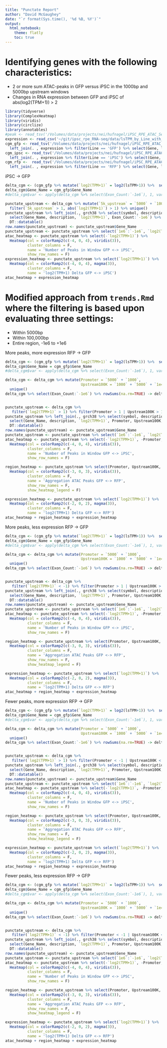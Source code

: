 ```yaml
---
title: "Punctate Report"
author: "David McGaughey"
date: "`r format(Sys.time(), '%d %B, %Y')`"
output: 
  html_notebook:
    theme: flatly
    toc: true
---
```


# Identifying genes with the following characteristics:
  - 2 or more sum ATAC-peaks in GFP versus iPSC in the 1000bp and 5000bp upstream windows
  - Changes in RNA expression between GFP and iPSC of abs(log2(TPM+1)) > 2

```r
library(tidyverse)
library(ComplexHeatmap)
library(viridis)
library(circlize)
library(annotables)
#peak <- read_tsv('/Volumes/data/projects/nei/hufnagel/iPSC_RPE_ATAC_Seq/peak_full/homer_GFP__not__IPSC/all/all_common_peaks.blackListed.narrowPeak.closestTSS__interesting_homer_motif.bed.gz')
expression <- read_csv('~/git/ipsc_rpe_RNA-seq/data/lsTPM_by_Line_with_Diff_Exp.tsv')
cgm_gfp <- read_tsv('/Volumes/data/projects/nei/hufnagel/iPSC_RPE_ATAC_Seq/CGM/GFP_common_peaks.blackListed.narrowPeak.CGM.tsv') %>% 
  left_join(. , expression %>% filter(Line == 'GFP') %>% select(Gene, lsTPM), by = c('Gene_Name' = 'Gene'))
cgm_ipsc <- read_tsv('/Volumes/data/projects/nei/hufnagel/iPSC_RPE_ATAC_Seq/CGM/IPSC_common_peaks.blackListed.narrowPeak.CGM.tsv') %>% 
  left_join(. , expression %>% filter(Line == 'iPSC') %>% select(Gene, lsTPM), by = c('Gene_Name' = 'Gene'))
cgm_rfp <-  read_tsv('/Volumes/data/projects/nei/hufnagel/iPSC_RPE_ATAC_Seq/CGM/RFP_common_peaks.blackListed.narrowPeak.CGM.tsv')  %>% 
  left_join(. , expression %>% filter(Line == 'RFP') %>% select(Gene, lsTPM), by = c('Gene_Name' = 'Gene'))
```

iPSC -> GFP
```r
delta_cgm <- (cgm_gfp %>% mutate(`log2(TPM+1)` = log2(lsTPM+1)) %>%  select(Exon_Count:Gene_length, `log2(TPM+1)`)) - (cgm_ipsc %>% mutate(`log2(TPM+1)` = log2(lsTPM+1)) %>% select(Exon_Count:Gene_length, `log2(TPM+1)`)) %>% as.tibble()
delta_cgm$Gene_Name = cgm_gfp$Gene_Name
#delta_cgm$var <- apply(delta_cgm %>% select(Exon_Count:`-1e6`), 1, var)

punctate_upstream <- delta_cgm %>% mutate(`5k_upstream` = `5000` + `1000`) %>% 
  filter(`5k_upstream` > 1, abs(`log2(TPM+1)`) > 1) %>% unique()
punctate_upstream %>% left_join(., grch38 %>% select(symbol, description), by = c("Gene_Name" = "symbol")) %>% 
  select(Gene_Name, description, `log2(TPM+1)`, Exon_Count:`-1e6`) %>% unique() %>% 
  DT::datatable()
row.names(punctate_upstream) <- punctate_upstream$Gene_Name  
punctate_upstream <- punctate_upstream %>% select(`1e6`:`-1e6`, `log2(TPM+1)`)
atac_heatmap <- punctate_upstream %>% select(-`log2(TPM+1)`) %>% 
  Heatmap(col = colorRamp2(c(-4, 0, 4), viridis(3)),
          cluster_columns = F,
          name = 'Number of Peaks in Window GFP <-> iPSC',
          show_row_names = F)
expression_heatmap <- punctate_upstream %>% select(`log2(TPM+1)`) %>% 
  Heatmap(col = colorRamp2(c(-4, 0, 4), magma(3)),
          cluster_columns = F,
          name = 'log2(TPM+1) Delta GFP <-> iPSC')
atac_heatmap + expression_heatmap
```


# Modified approach from `trends.Rmd` where the filtering is based upon evaluating three settings:
  - Within 5000bp
  - Within 100,000bp
  - Entire region, -1e6 to +1e6

More peaks, more expression RFP -> GFP
```r
delta_cgm <- (cgm_gfp %>% mutate(`log2(TPM+1)` = log2(lsTPM+1)) %>%  select(Exon_Count:Gene_length, `log2(TPM+1)`)) - (cgm_rfp %>% mutate(`log2(TPM+1)` = log2(lsTPM+1)) %>% select(Exon_Count:Gene_length, `log2(TPM+1)`)) %>% as.tibble()
delta_cgm$Gene_Name = cgm_gfp$Gene_Name
#delta_cgm$var <- apply(delta_cgm %>% select(Exon_Count:`-1e6`), 1, var)

delta_cgm <- delta_cgm %>% mutate(Promoter = `5000` + `1000`,
                                  Upstream100K = `1000` + `5000` + `1e4` + `5e4` + `1e5`) %>% 
  unique()
delta_cgm %>% select(Exon_Count:`-1e6`) %>% rowSums(na.rm=TRUE) -> delta_cgm$All


punctate_upstream <- delta_cgm %>% 
   filter(`log2(TPM+1)` > 1) %>% filter(Promoter > 1 | Upstream100K > 1 | All > 1)
punctate_upstream %>% left_join(., grch38 %>% select(symbol, description), by = c("Gene_Name" = "symbol")) %>% 
  select(Gene_Name, description, `log2(TPM+1)`, Promoter, Upstream100K, All, Exon_Count:`-1e6`) %>% 
  DT::datatable()
row.names(punctate_upstream) <- punctate_upstream$Gene_Name  
punctate_upstream <- punctate_upstream %>% select(`1e6`:`-1e6`, `log2(TPM+1)`, Promoter, Upstream100K, All)
atac_heatmap <- punctate_upstream %>% select(-`log2(TPM+1)`, -Promoter, -Upstream100K, -All) %>% 
  Heatmap(col = colorRamp2(c(-4, 0, 4), viridis(3)),
          cluster_columns = F,
          name = 'Number of Peaks in Window GFP <-> iPSC',
          show_row_names = F)

region_heatmap <- punctate_upstream %>% select(Promoter, Upstream100K, All) %>% 
  Heatmap(col = colorRamp2(c(-3, 0, 3), viridis(3)),
          cluster_columns = F,
          name = 'Aggregation ATAC Peaks GFP <-> RFP',
          show_row_names = F,
          show_heatmap_legend = F)

expression_heatmap <- punctate_upstream %>% select(`log2(TPM+1)`) %>% 
  Heatmap(col = colorRamp2(c(-2, 0, 2), magma(3)),
          cluster_columns = F,
          name = 'log2(TPM+1) Delta GFP <-> RFP')
atac_heatmap + region_heatmap + expression_heatmap

```

More peaks, less expression RFP -> GFP
```r
delta_cgm <- (cgm_gfp %>% mutate(`log2(TPM+1)` = log2(lsTPM+1)) %>%  select(Exon_Count:Gene_length, `log2(TPM+1)`)) - (cgm_rfp %>% mutate(`log2(TPM+1)` = log2(lsTPM+1)) %>% select(Exon_Count:Gene_length, `log2(TPM+1)`)) %>% as.tibble()
delta_cgm$Gene_Name = cgm_gfp$Gene_Name
#delta_cgm$var <- apply(delta_cgm %>% select(Exon_Count:`-1e6`), 1, var)

delta_cgm <- delta_cgm %>% mutate(Promoter = `5000` + `1000`,
                                  Upstream100K = `1000` + `5000` + `1e4` + `5e4` + `1e5`) %>% 
  unique()
delta_cgm %>% select(Exon_Count:`-1e6`) %>% rowSums(na.rm=TRUE) -> delta_cgm$All


punctate_upstream <- delta_cgm %>% 
   filter(`log2(TPM+1)` < -1) %>% filter(Promoter > 1 | Upstream100K > 1 | All > 1)
punctate_upstream %>% left_join(., grch38 %>% select(symbol, description), by = c("Gene_Name" = "symbol")) %>% 
  select(Gene_Name, description, `log2(TPM+1)`, Promoter, Upstream100K, All, Exon_Count:`-1e6`) %>% 
  DT::datatable()
row.names(punctate_upstream) <- punctate_upstream$Gene_Name  
punctate_upstream <- punctate_upstream %>% select(`1e6`:`-1e6`, `log2(TPM+1)`, Promoter, Upstream100K, All)
atac_heatmap <- punctate_upstream %>% select(-`log2(TPM+1)`, -Promoter, -Upstream100K, -All) %>% 
  Heatmap(col = colorRamp2(c(-4, 0, 4), viridis(3)),
          cluster_columns = F,
          name = 'Number of Peaks in Window GFP <-> iPSC',
          show_row_names = F)

region_heatmap <- punctate_upstream %>% select(Promoter, Upstream100K, All) %>% 
  Heatmap(col = colorRamp2(c(-3, 0, 3), viridis(3)),
          cluster_columns = F,
          name = 'Aggregation ATAC Peaks GFP <-> RFP',
          show_row_names = F,
          show_heatmap_legend = F)

expression_heatmap <- punctate_upstream %>% select(`log2(TPM+1)`) %>% 
  Heatmap(col = colorRamp2(c(-2, 0, 2), magma(3)),
          cluster_columns = F,
          name = 'log2(TPM+1) Delta GFP <-> RFP')
atac_heatmap + region_heatmap + expression_heatmap

```

Fewer peaks, more expression RFP -> GFP
```r
delta_cgm <- (cgm_gfp %>% mutate(`log2(TPM+1)` = log2(lsTPM+1)) %>%  select(Exon_Count:Gene_length, `log2(TPM+1)`)) - (cgm_rfp %>% mutate(`log2(TPM+1)` = log2(lsTPM+1)) %>% select(Exon_Count:Gene_length, `log2(TPM+1)`)) %>% as.tibble()
delta_cgm$Gene_Name = cgm_gfp$Gene_Name
#delta_cgm$var <- apply(delta_cgm %>% select(Exon_Count:`-1e6`), 1, var)

delta_cgm <- delta_cgm %>% mutate(Promoter = `5000` + `1000`,
                                  Upstream100K = `1000` + `5000` + `1e4` + `5e4` + `1e5`) %>% 
  unique()
delta_cgm %>% select(Exon_Count:`-1e6`) %>% rowSums(na.rm=TRUE) -> delta_cgm$All


punctate_upstream <- delta_cgm %>% 
   filter(`log2(TPM+1)` > 1) %>% filter(Promoter < -1 | Upstream100K < -1 | All < -1)
punctate_upstream %>% left_join(., grch38 %>% select(symbol, description), by = c("Gene_Name" = "symbol")) %>% 
  select(Gene_Name, description, `log2(TPM+1)`, Promoter, Upstream100K, All, Exon_Count:`-1e6`) %>% 
  DT::datatable()
row.names(punctate_upstream) <- punctate_upstream$Gene_Name  
punctate_upstream <- punctate_upstream %>% select(`1e6`:`-1e6`, `log2(TPM+1)`, Promoter, Upstream100K, All)
atac_heatmap <- punctate_upstream %>% select(-`log2(TPM+1)`, -Promoter, -Upstream100K, -All) %>% 
  Heatmap(col = colorRamp2(c(-4, 0, 4), viridis(3)),
          cluster_columns = F,
          name = 'Number of Peaks in Window GFP <-> iPSC',
          show_row_names = F)

region_heatmap <- punctate_upstream %>% select(Promoter, Upstream100K, All) %>% 
  Heatmap(col = colorRamp2(c(-3, 0, 3), viridis(3)),
          cluster_columns = F,
          name = 'Aggregation ATAC Peaks GFP <-> RFP',
          show_row_names = F,
          show_heatmap_legend = F)

expression_heatmap <- punctate_upstream %>% select(`log2(TPM+1)`) %>% 
  Heatmap(col = colorRamp2(c(-2, 0, 2), magma(3)),
          cluster_columns = F,
          name = 'log2(TPM+1) Delta GFP <-> RFP')
atac_heatmap + region_heatmap + expression_heatmap

```

Fewer peaks, less expression RFP -> GFP
```r
delta_cgm <- (cgm_gfp %>% mutate(`log2(TPM+1)` = log2(lsTPM+1)) %>%  select(Exon_Count:Gene_length, `log2(TPM+1)`)) - (cgm_rfp %>% mutate(`log2(TPM+1)` = log2(lsTPM+1)) %>% select(Exon_Count:Gene_length, `log2(TPM+1)`)) %>% as.tibble()
delta_cgm$Gene_Name = cgm_gfp$Gene_Name
#delta_cgm$var <- apply(delta_cgm %>% select(Exon_Count:`-1e6`), 1, var)

delta_cgm <- delta_cgm %>% mutate(Promoter = `5000` + `1000`,
                                  Upstream100K = `1000` + `5000` + `1e4` + `5e4` + `1e5`) %>% 
  unique()
delta_cgm %>% select(Exon_Count:`-1e6`) %>% rowSums(na.rm=TRUE) -> delta_cgm$All


punctate_upstream <- delta_cgm %>% 
   filter(`log2(TPM+1)` < -1) %>% filter(Promoter < -1 | Upstream100K < -1 | All < -1)
punctate_upstream %>% left_join(., grch38 %>% select(symbol, description), by = c("Gene_Name" = "symbol")) %>% 
  select(Gene_Name, description, `log2(TPM+1)`, Promoter, Upstream100K, All, Exon_Count:`-1e6`) %>% 
  DT::datatable()
row.names(punctate_upstream) <- punctate_upstream$Gene_Name  
punctate_upstream <- punctate_upstream %>% select(`1e6`:`-1e6`, `log2(TPM+1)`, Promoter, Upstream100K, All)
atac_heatmap <- punctate_upstream %>% select(-`log2(TPM+1)`, -Promoter, -Upstream100K, -All) %>% 
  Heatmap(col = colorRamp2(c(-4, 0, 4), viridis(3)),
          cluster_columns = F,
          name = 'Number of Peaks in Window GFP <-> iPSC',
          show_row_names = F)

region_heatmap <- punctate_upstream %>% select(Promoter, Upstream100K, All) %>% 
  Heatmap(col = colorRamp2(c(-3, 0, 3), viridis(3)),
          cluster_columns = F,
          name = 'Aggregation ATAC Peaks GFP <-> RFP',
          show_row_names = F,
          show_heatmap_legend = F)

expression_heatmap <- punctate_upstream %>% select(`log2(TPM+1)`) %>% 
  Heatmap(col = colorRamp2(c(-2, 0, 2), magma(3)),
          cluster_columns = F,
          name = 'log2(TPM+1) Delta GFP <-> RFP')
atac_heatmap + region_heatmap + expression_heatmap

```
